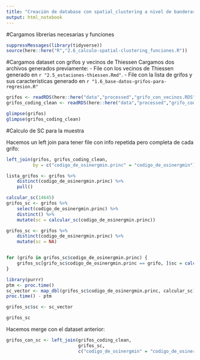 ```yaml
---
title: "Creación de database con spatial_clustering a nivel de banderas"
output: html_notebook
---
```


#Cargamos librerias necesarias y funciones

```r
suppressMessages(library(tidyverse))
source(here::here("R","2.6_calculo-spatial-clustering_funciones.R"))
```

#Cargamos dataset con grifos y vecinos de Thiessen
Cargamos dos archivos generados previamente:
 - File con los vecinos de Thiessen generado en `r "2.5_estaciones-thiessen.Rmd"`. 
 - File con la lista de grifos y sus características generado en `r "1.6_base-datos-grifos-para-regresion.R"`

```r
grifos <- readRDS(here::here("data","processed","grifo_con_vecinos.RDS"))
grifos_coding_clean <- readRDS(here::here("data","processed","grifo_coding_clean.rds"))

glimpse(grifos)
glimpse(grifos_coding_clean)
```


#Calculo de SC para la muestra


Hacemos un left join para tener file con info repetida pero completa de cada grifo:

```r
left_join(grifos, grifos_coding_clean, 
          by = c("codigo_de_osinergmin.princ" = "codigo_de_osinergmin"))
```
```r
lista_grifos <- grifos %>%
    distinct(codigo_de_osinergmin.princ) %>% 
    pull()

calcular_sc(14645)
grifos_sc <- grifos %>%
    select(codigo_de_osinergmin.princ) %>%
    distinct() %>%
    mutate(sc = calcular_sc(codigo_de_osinergmin.princ))

grifos_sc <- grifos %>%
    distinct(codigo_de_osinergmin.princ) %>%
    mutate(sc = NA)


for (grifo in grifos_sc$codigo_de_osinergmin.princ) {
    grifos_sc[grifo_sc$codigo_de_osinergmin.princ == grifo, ]$sc = calcular_sc(grifo)
}

```

```r
library(purrr)
ptm <- proc.time()
sc_vector <- map_dbl(grifos_sc$codigo_de_osinergmin.princ, calcular_sc)
proc.time() - ptm

grifos_sc$sc <- sc_vector

grifos_sc

```


Hacemos merge con el dataset anterior:

```r
grifos_con_sc <- left_join(grifos_coding_clean, 
                           grifos_sc, 
                           c("codigo_de_osinergmin" = "codigo_de_osinergmin.princ")) 

  
```

